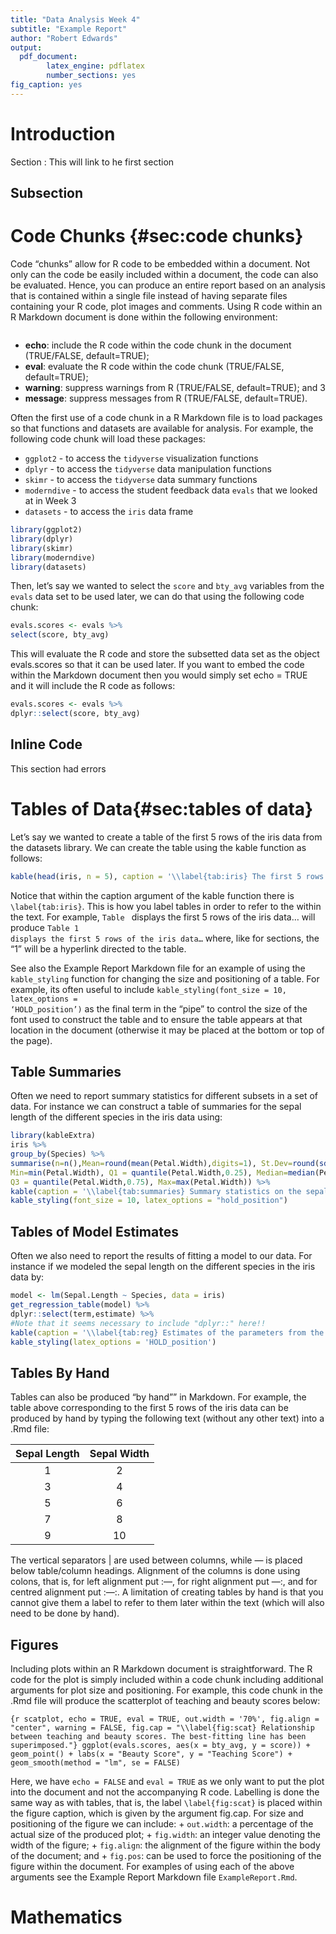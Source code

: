 ```yaml
---
title: "Data Analysis Week 4"
subtitle: "Example Report"
author: "Robert Edwards"
output: 
  pdf_document:
        latex_engine: pdflatex
        number_sections: yes
fig_caption: yes
---
```


# Introduction {#sec:intro}
Section \ref{sec:intro}: This will link to he first section

## Subsection {#sec:sub}

# Code Chunks {#sec:code chunks}
Code "chunks" allow for R code to be embedded within a document. Not only can the code be easily included
within a document, the code can also be evaluated. Hence, you can produce an entire report based on an
analysis that is contained within a single file instead of having separate files containing your R code, plot
images and comments.
Using R code within an R Markdown document is done within the following environment:

```r
```
+ **echo**: include the R code within the code chunk in the document (TRUE/FALSE, default=TRUE);
+ **eval**: evaluate the R code within the code chunk (TRUE/FALSE, default=TRUE);
+ **warning**: suppress warnings from R (TRUE/FALSE, default=TRUE); and
3
+ **message**: suppress messages from R (TRUE/FALSE, default=TRUE).

Often the first use of a code chunk in a R Markdown file is to load packages so that functions and datasets
are available for analysis. For example, the following code chunk will load these packages:

+ <code>ggplot2</code> - to access the <code>tidyverse</code> visualization functions
+ <code>dplyr</code> - to access the <code>tidyverse</code> data manipulation functions
+ <code>skimr</code> - to access the <code>tidyverse</code> data summary functions
+ <code>moderndive</code> - to access the student feedback data <code>evals</code> that we looked at in Week 3
+ <code>datasets</code> - to access the <code>iris</code> data frame

```r
library(ggplot2)
library(dplyr)
library(skimr)
library(moderndive)
library(datasets)
```

Then, let's say we wanted to select the <code>score</code> and <code>bty_avg</code> variables from the <code>evals</code> data set to be used
later, we can do that using the following code chunk:

```r
evals.scores <- evals %>%
select(score, bty_avg)
```

This will evaluate the R code and store the subsetted data set as the object evals.scores so that it can be
used later. If you want to embed the code within the Markdown document then you would simply set echo
= TRUE and it will include the R code as follows:

```r
evals.scores <- evals %>%
dplyr::select(score, bty_avg)
```

## Inline Code{#sec:sub}
This section had errors

# Tables of Data{#sec:tables of data}
Let's say we wanted to create a table of the first 5 rows of the iris data from the datasets library. We can
create the table using the kable function as follows:

```r
kable(head(iris, n = 5), caption = '\\label{tab:iris} The first 5 rows of the iris data.')
```

Notice that within the caption argument of the kable function there is <code>\\label{tab:iris}</code>. This is how
you label tables in order to refer to the within the text. For example,
<code>Table \ref{tab:iris}</code> displays the first 5 rows of the iris data...
will produce
<code>Table 1 displays the first 5 rows of the iris data...</code>
where, like for sections, the "1" will be a hyperlink directed to the table.

See also the Example Report Markdown file for an example of using the <code>kable_styling</code> function for changing
the size and positioning of a table. For example, its often useful to include <code>kable_styling(font_size =
10, latex_options = 'HOLD_position')</code> as the final term in the "pipe" to control the size of the font used
to construct the table and to ensure the table appears at that location in the document (otherwise it may be
placed at the bottom or top of the page).

## Table Summaries{#sec:sub}

Often we need to report summary statistics for different subsets in a set of data. For instance we can construct
a table of summaries for the sepal length of the different species in the iris data using:

```r
library(kableExtra)
iris %>%
group_by(Species) %>%
summarise(n=n(),Mean=round(mean(Petal.Width),digits=1), St.Dev=round(sd(Petal.Width),digits=1),
Min=min(Petal.Width), Q1 = quantile(Petal.Width,0.25), Median=median(Petal.Width),
Q3 = quantile(Petal.Width,0.75), Max=max(Petal.Width)) %>%
kable(caption = '\\label{tab:summaries} Summary statistics on the sepal length by species of irises.') %>%
kable_styling(font_size = 10, latex_options = "hold_position")
```

## Tables of Model Estimates{#sec:sub}

Often we also need to report the results of fitting a model to our data. For instance if we modeled the sepal
length on the different species in the iris data by:

```r
model <- lm(Sepal.Length ~ Species, data = iris)
get_regression_table(model) %>%
dplyr::select(term,estimate) %>%
#Note that it seems necessary to include "dplyr::" here!!
kable(caption = '\\label{tab:reg} Estimates of the parameters from the fitted linear regression model.') %>%
kable_styling(latex_options = 'HOLD_position')
```

## Tables By Hand{#sec:sub}

Tables can also be produced "by hand"" in Markdown. For example, the table above corresponding to the
first 5 rows of the iris data can be produced by hand by typing the following text (without any other text)
into a .Rmd file:

Sepal Length  | Sepal Width
:------------:|:------------:
1             |2
3             |4
5             |6
7             |8
9             |10

The vertical separators | are used between columns, while --- is placed below table/column headings.
Alignment of the columns is done using colons, that is, for left alignment put :---, for right alignment put
---:, and for centred alignment put :---:. A limitation of creating tables by hand is that you cannot give
them a label to refer to them later within the text (which will also need to be done by hand).


## Figures{#sec:figures}

Including plots within an R Markdown document is straightforward. The R code for the plot is simply
included within a code chunk including additional arguments for plot size and positioning. For example, this
code chunk in the .Rmd file will produce the scatterplot of teaching and beauty scores below:

```{r scatplot, echo = TRUE, eval = TRUE, out.width = '70%', fig.align = "center", warning = FALSE, fig.cap = "\\label{fig:scat} Relationship between teaching and beauty scores. The best-fitting line has been superimposed."}
ggplot(evals.scores, aes(x = bty_avg, y = score)) +
geom_point() +
labs(x = "Beauty Score", y = "Teaching Score") +
geom_smooth(method = "lm", se = FALSE)
```

Here, we have <code>echo = FALSE</code> and <code>eval = TRUE</code> as we only want to put the plot into the document and not the
accompanying R code. Labelling is done the same way as with tables, that is, the label <code>\\label{fig:scat}</code>
is placed within the figure caption, which is given by the argument fig.cap. For size and positioning of the
figure we can include:
+ <code>out.width</code>: a percentage of the actual size of the produced plot;
+ <code>fig.width</code>: an integer value denoting the width of the figure;
+ <code>fig.align</code>: the alignment of the figure within the body of the document; and
+ <code>fig.pos</code>: can be used to force the positioning of the figure within the document.
For examples of using each of the above arguments see the Example Report Markdown file <code>ExampleReport.Rmd</code>.

# Mathematics{#sec:math}











